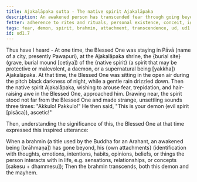 ```yaml
---
title: Ajakalāpaka sutta - The native spirit Ajakalāpaka
description: An awakened person has transcended fear through going beyond their own attachments.
fetter: adherence to rites and rituals, personal existence, conceit, ignorance
tags: fear, demon, spirit, brahmin, attachment, transcendence, ud, ud1
id: ud1.7
---
```


Thus have I heard - At one time, the Blessed One was staying in Pāvā (name of a city, presently Pawapuri), at the Ajakalāpaka shrine, the \{burial site} (grave, burial mound [cetiya]) of the \{native spirit} (a spirit that may be protective or malevolent, a daemon, or a supernatural being [yakkha]) Ajakalāpaka. At that time, the Blessed One was sitting in the open air during the pitch black darkness of night, while a gentle rain drizzled down. Then the native spirit Ajakalāpaka, wishing to arouse fear, trepidation, and hair-raising awe in the Blessed One, approached him. Drawing near, the spirit stood not far from the Blessed One and made strange, unsettling sounds three times: "Akkulo! Pakkulo!" He then said, "This is your demon (evil spirit [pisāca]), ascetic!"

Then, understanding the significance of this, the Blessed One at that time expressed this inspired utterance:

When a brahmin (a title used by the Buddha for an Arahant, an awakened being [brāhmaṇa]) has gone beyond,
his \{own attachments} (identification with thoughts, emotions, intentions, habits, opinions, beliefs, or things the person interacts with in life, e.g. sensations, relationships, or concepts [sakesu + dhammesu]);
Then the brahmin transcends,
both this demon and the mayhem.